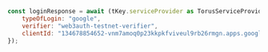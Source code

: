 ```js
const loginResponse = await (tKey.serviceProvider as TorusServiceProvider).triggerLogin({
    typeOfLogin: "google",
    verifier: "web3auth-testnet-verifier",
    clientId: "134678854652-vnm7amoq0p23kkpkfviveul9rb26rmgn.apps.googleusercontent.com",
});
```
